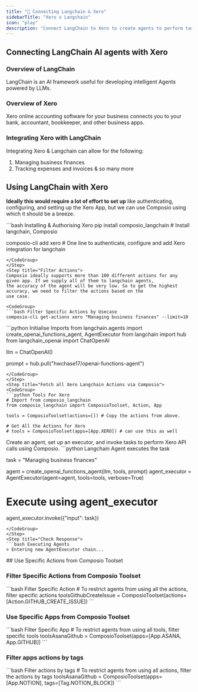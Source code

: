 ```yaml
---
title: "🚀 Connecting Langchain & Xero"
sidebarTitle: "Xero x Langchain"
icon: "play"
description: "Connect LangChain to Xero to create agents to perform tasks using natural language"
---
```


## Connecting LangChain AI agents with Xero

### Overview of LangChain

LangChain is an AI framework useful for developing intelligent Agents powered by LLMs.

### Overview of Xero

Xero online accounting software for your business connects you to your bank, accountant, bookkeeper, and other business apps.

### Integrating Xero with LangChain

Integrating Xero & Langchain can allow for the following:

1. Managing business finances
2. Tracking expenses and invoices
& so many more

## Using LangChain with Xero

<Steps>
<Step title="Setting Up the Environment">

**Ideally this would require a lot of effort to set up** like authenticating, configuring, and setting up the Xero App, but we can use Composio using which it should be a breeze.

<CodeGroup>
```bash Installing & Authorising Xero
pip install composio_langchain # Install langchain, Composio 

composio-cli add xero # One line to authenticate, configure and add Xero integration for langchain
```
</CodeGroup>
</Step>
<Step title="Filter Actions">
Composio ideally supports more than 100 different actions for any given app. If we supply all of them to langchain agents, 
the accuracy of the agent will be very low. So to get the highest accuracy, we need to filter the actions based on the 
use case.

<CodeGroup>
```bash Filter Specific Actions by Usecase
composio-cli get-actions xero "Managing business finances" --limit=10
```
</CodeGroup>

</Step>
<Step title="Import Base Packages">

<CodeGroup>
```python Initialise Imports
from langchain.agents import create_openai_functions_agent, AgentExecutor
from langchain import hub
from langchain_openai import ChatOpenAI


llm = ChatOpenAI()

prompt = hub.pull("hwchase17/openai-functions-agent")
```
</CodeGroup>
</Step>
<Step title="Fetch all Xero Langchain Actions via Composio">
<CodeGroup>
```python Tools For Xero
# Import from composio_langchain
from composio_langchain import ComposioToolset, Action, App

tools = ComposioToolset(actions=[]) # Copy the actions from above. 

# Get All the Actions for Xero
# tools = ComposioToolset(apps=[App.XERO]) # can use this as well
```
</CodeGroup>
</Step>
<Step title="Execute the Agent">
Create an agent, set up an executor, and invoke tasks to perform Xero API calls using Composio. 
<CodeGroup>
```python Langchain Agent executes the task

task = "Managing business finances"

agent = create_openai_functions_agent(llm, tools, prompt)
agent_executor = AgentExecutor(agent=agent, tools=tools, verbose=True)

# Execute using agent_executor
agent_executor.invoke({"input": task})
```
</CodeGroup>
</Step>
<Step title="Check Response">
```bash Executing Agents
> Entering new AgentExecutor chain...
```
</Step>
</Steps>
## Use Specific Actions from Composio Toolset

### Filter Specific Actions from Composio Toolset

<CodeGroup>
```bash Filter Specific Action
# To restrict agents from using all the actions, filter specific actions
toolsGithubCreateIssue = ComposioToolset(actions=[Action.GITHUB_CREATE_ISSUE])
```
</CodeGroup>

### Use Specific Apps from Composio Toolset
<CodeGroup>
```bash Filter Specific App
# To restrict agents from using all tools, filter specific tools
toolsAsanaGithub = ComposioToolset(apps=[App.ASANA, App.GITHUB])
```
</CodeGroup>

### Filter apps actions by tags 
<CodeGroup>
```bash Filter actions by tags
# To restrict agents from using all actions, filter the actions by tags
toolsAsanaGithub = ComposioToolset(apps=[App.NOTION], tags=[Tag.NOTION_BLOCK])
```
</CodeGroup>

